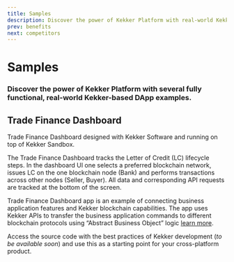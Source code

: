 ```yaml
---
title: Samples
description: Discover the power of Kekker Platform with real-world Kekker-based examples.
prev: benefits
next: competitors
---
```



# Samples

<SamplesImage />

### Discover the power of Kekker Platform with several fully functional, real-world Kekker-based DApp examples.

## Trade Finance Dashboard
Trade Finance Dashboard designed with Kekker Software and running on top of Kekker Sandbox.

The Trade Finance Dashboard tracks the Letter of Credit (LC) lifecycle steps. In the dashboard UI one selects a
preferred blockchain network, issues LC on the one blockchain node (Bank) and performs transactions across other nodes
(Seller, Buyer). All data and corresponding API requests are tracked at the bottom of the screen.

Trade Finance Dashboard app is an example of connecting business application features and Kekker blockchain capabilities.
The app uses Kekker APIs to transfer the business application commands to different blockchain protocols using
“Abstract Business Object” logic [learn more](/docs/getting-started/main-concepts.html).

Access the source code with the best practices of Kekker development (*to be available soon*) and use this as a starting
point for your cross-platform product.

<SamplesButtons />

